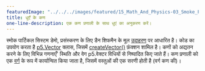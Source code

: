 ```yaml
---
featuredImage: "../../../images/featured/15_Math_And_Physics-03_Smoke_Particle_System-thumbnail.png"
title: धुएँ के कण
one-line-description: एक कण प्रणाली के साथ धुएं का अनुकरण करें।
---
```



स्मोक पार्टिकल सिस्टम डेमो, प्रसंस्करण के लिए डैन शिफमैन के मूल <a href="https://natureofcode.com/book/chapter-4-particle-systems/">उदाहरण</a> पर आधारित है। कोड का उपयोग करता है
<a href='https://p5js.org/reference/#/p5.Vector'>p5.Vector</a>
क्लास, जिसमें <a href='https://p5js.org/reference/#/p5/createVector'>createVector()</a> फ़ंक्शन शामिल है। कणों को अद्यतन करने के लिए विभिन्न गणनाएँ'
स्थिति और वेग p5.वेक्टर विधियों से निष्पादित किए जाते हैं। कण प्रणाली को एक <a href='https://p5js.org/reference/#/p5/class'>वर्ग</a> के रूप में कार्यान्वित किया जाता है, जिसमें वस्तुओं की एक सरणी होती है (वर्ग कण की)।